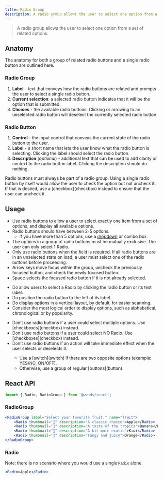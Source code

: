 ```yaml
---
title: Radio Group
description: A radio group allows the user to select one option from a set of related options.
---
```



> A radio group allows the user to select one option from a set of related options.

## Anatomy

The anatomy for both a group of related radio buttons and a single radio button are outlined here.

### Radio Group

1. **Label** - text that conveys how the radio buttons are related and prompts the user to select a single radio button.
1. **Current selection**: a selected radio button indicates that it will be the option that is submitted.
1. **Choices** - the available radio buttons. Clicking or arrowing to an unselected radio button will deselect the currently selected radio button.

### Radio Button

1. **Control** - the input control that conveys the current state of the radio button to the user.
1. **Label** - a short name that lets the user know what the radio button is selecting. Clicking the label should select the radio button.
1. **Description** (_optional_) - additional text that can be used to add clarity or context to the radio button label. Clicking the description should do nothing.

<CalloutWarning title="Single Radio Button Usage">
Radio buttons must always be part of a radio group.
Using a single radio button by itself would allow the user to check the option but not uncheck it.
If that is desired, use a [checkbox](checkbox) instead to ensure that the user can uncheck it.
</CalloutWarning>

## Usage

- Use radio buttons to allow a user to select exactly one item from a set of options, and display all available options.
- Radio buttons should have between 2-5 options.
    - If you have more than 5 options, use a [dropdown](dropdown) or combo box.
- The options in a group of radio buttons must be mutually exclusive. The user can only select 1 Radio.
- Only use radio buttons when the field is required. If all radio buttons are in an unselected state on load, a user must select one of the radio buttons before proceeding.
- Arrow keys move focus within the group, uncheck the previously focused button, and check the newly focused button.
- <kbd>Space</kbd> selects the focused radio button if it is not already selected.

<CalloutSuccess title="Do">
	<ul>
		<li>Do allow users to select a Radio by clicking the radio button or its text label.</li>
		<li>Do position the radio button to the left of its label.</li>
		<li>Do display options in a vertical layout, by default, for easier scanning.</li>
		<li>Consider the most logical order to display options, such as alphabetical, chronological or by popularity.</li>
	</ul>
</CalloutSuccess>

<CalloutError title="Don't">
	<ul>
		<li>Don’t use radio buttons if a user could select multiple options. Use [checkboxes](checkbox) instead.</li>
		<li>Don't use radio buttons if a user could select NO Radio. Use [checkboxes](checkbox) instead.</li>
		<li>Don’t use radio buttons if an action will take immediate effect when the user selects or deselects it.</li>
			<ul>
				<li>Use a [switch](switch) if there are two opposite options (example: YES/NO, ON/OFF).</li>
				<li>Otherwise, use a group of regular [buttons](button).</li>
			</ul>
	</ul>
</CalloutError>

## React API

```js
import { Radio, RadioGroup } from '@wwnds/react';
```

### RadioGroup

```jsx live
<RadioGroup label="Select your favorite fruit." name="fruit">
	<Radio thumbnail="🍎" description="A classic choice">Apple</Radio>
	<Radio thumbnail="🍌" description="A taste of the tropics">Banana</Radio>
	<Radio thumbnail="🥝" description="A bit more exotic">Kiwi</Radio>
	<Radio thumbnail="🍊" description="Tangy and juicy">Orange</Radio>
</RadioGroup>
```

<PropsTable from={RadioGroup} />

### Radio

Note: there is no scenario where you would use a single `Radio` alone.

```jsx live
<Radio>Apple</Radio>
```

<PropsTable from={Radio} />
